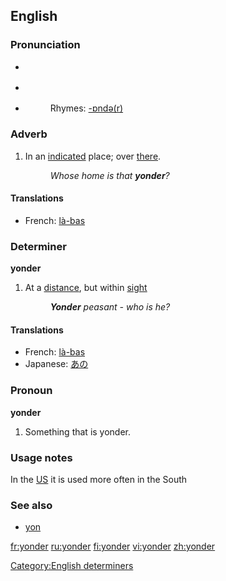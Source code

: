 {{was wotd|2006|December|2}}
==English==

===Pronunciation===
*{{italbrac|[[RP]]}} {{IPA|/ˈjɒndə(r)/}}
*{{italbrac|US}} {{IPA|/ˈjɑːndə(r)/}}
*{{audio|en-us-yonder.ogg|Audio (US)}}
*:Rhymes: [[Rhymes:English:-ɒndə(r)|-ɒndə(r)]]

===Adverb===
{{en-adv|-}}

# In an [[indicate]]d place; over [[there]].
#: ''Whose home is that '''yonder'''?''

====Translations====
{{top}}
*French: [[là-bas]]
{{mid}}
{{bottom}}

===Determiner===
'''yonder'''

# At a [[distance]], but within [[sight]]
#:'' '''Yonder''' peasant - who is he?''

====Translations====
{{top}}
*French: [[là-bas]]
*Japanese: [[あの]]
{{mid}}
{{bottom}}

===Pronoun===
'''yonder'''

# Something that is yonder.

===Usage notes===
In the [[US]] it is used more often in the South

===See also===
*[[yon]]

[[Category:English determiners]]

[[fr:yonder]]
[[ru:yonder]]
[[fi:yonder]]
[[vi:yonder]]
[[zh:yonder]]